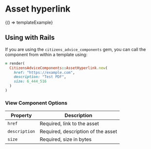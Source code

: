 

<Meta title="Components/Asset hyperlink" />

# Asset hyperlink

<Preview>
  <Story
    name="Example"
    parameters={{ docs: { source: { code: templateExample } } }}
  >
    {() => templateExample}
  </Story>
</Preview>

## Using with Rails

If you are using the `citizens_advice_components` gem, you can call the component from within a template using:

```rb
= render(
  CitizensAdviceComponents::AssetHyperlink.new(
    href: "https://example.com",
    description: "Test PDF",
    size: 6_444_516
  )
)
```

### View Component Options

| Property      | Description                        |
| ------------- | ---------------------------------- |
| `href`        | Required, link to the asset        |
| `description` | Required, description of the asset |
| `size`        | Required, size in bytes            |
